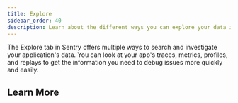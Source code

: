 ```yaml
---
title: Explore
sidebar_order: 40
description: Learn about the different ways you can explore your data in Sentry.
---
```


The Explore tab in Sentry offers multiple ways to search and investigate your application's data. You can look at your app's traces, metrics, profiles, and replays to get the information you need to debug issues more quickly and easily.

## Learn More

<PageGrid />
